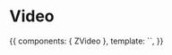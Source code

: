 
<Meta title="Atoms|Video" component={ZVideo} />

# Video

<Props of={ZVideo} />

<Preview>
  <Story name="Common">
    {{
        components: { ZVideo },
        template: `<ZVideo
          autoplay
          loop
          :sources="[
            {
              src: 'https://watra.zhp.pl/media/wdesktop.842e12d8.mp4'
            }
          ]"
        />`,
    }}
  </Story>
</Preview>
